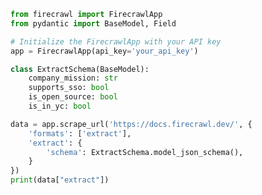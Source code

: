```python Python
from firecrawl import FirecrawlApp
from pydantic import BaseModel, Field

# Initialize the FirecrawlApp with your API key
app = FirecrawlApp(api_key='your_api_key')

class ExtractSchema(BaseModel):
    company_mission: str
    supports_sso: bool
    is_open_source: bool
    is_in_yc: bool

data = app.scrape_url('https://docs.firecrawl.dev/', {
    'formats': ['extract'],
    'extract': {
        'schema': ExtractSchema.model_json_schema(),
    }
})
print(data["extract"])
```